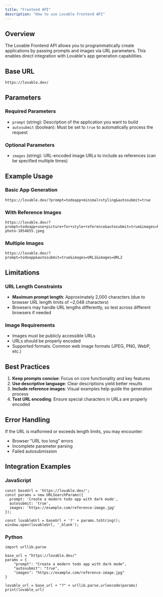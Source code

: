 ```yaml
---
title: "Frontend API"
description: "How to use Lovable Frontend API"
---
```


## Overview

The Lovable Frontend API allows you to programmatically create applications by passing prompts and images via URL parameters. This enables direct integration with Lovable's app generation capabilities.

## Base URL

```
https://lovable.dev/
```

## Parameters

### Required Parameters

- `prompt` (string): Description of the application you want to build
- `autosubmit` (boolean): Must be set to `true` to automatically process the request

### Optional Parameters

- `images` (string): URL-encoded image URLs to include as references (can be specified multiple times)

## Example Usage

### Basic App Generation

```
https://lovable.dev/?prompt=todoapp+minimal+styling&autosubmit=true
```

### With Reference Images

``` filename
https://lovable.dev/?prompt=todoapp+use+picture+for+style+reference&autosubmit=true&images=https://images.pexels.com/photos/1054655/pexels-photo-1054655.jpeg
```

### Multiple Images

```
https://lovable.dev/?prompt=todoapp&autosubmit=true&images=URL1&images=URL2
```

## Limitations

### URL Length Constraints

- **Maximum prompt length**: Approximately 2,000 characters (due to browser URL length limits of ~2,048 characters)
- Browsers may handle URL lengths differently, so test across different browsers if needed

### Image Requirements

- Images must be publicly accessible URLs
- URLs should be properly encoded
- Supported formats: Common web image formats (JPEG, PNG, WebP, etc.)

## Best Practices

1. **Keep prompts concise**: Focus on core functionality and key features
2. **Use descriptive language**: Clear descriptions yield better results
3. **Include reference images**: Visual examples help guide the generation process
4. **Test URL encoding**: Ensure special characters in URLs are properly encoded

## Error Handling

If the URL is malformed or exceeds length limits, you may encounter:

- Browser "URL too long" errors
- Incomplete parameter parsing
- Failed autosubmission

## Integration Examples

### JavaScript

```
const baseUrl = 'https://lovable.dev/';
const params = new URLSearchParams({
  prompt: 'Create a modern todo app with dark mode',
  autosubmit: 'true',
  images: 'https://example.com/reference-image.jpg'
});

const lovableUrl = baseUrl + '?' + params.toString();
window.open(lovableUrl, '_blank');
```

### Python

```
import urllib.parse

base_url = "https://lovable.dev/"
params = {
    "prompt": "Create a modern todo app with dark mode",
    "autosubmit": "true",
    "images": "https://example.com/reference-image.jpg"
}

lovable_url = base_url + "?" + urllib.parse.urlencode(params)
print(lovable_url)
```